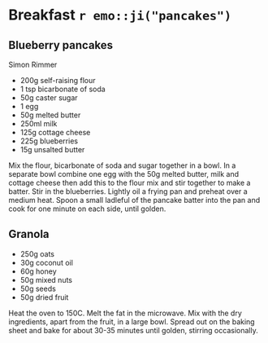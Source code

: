# Breakfast `r emo::ji("pancakes")`{-}

## Blueberry pancakes {-}
Simon Rimmer

* 200g self-raising flour
* 1 tsp bicarbonate of soda
* 50g caster sugar
* 1 egg
* 50g melted butter
* 250ml milk
* 125g cottage cheese
* 225g blueberries
* 15g unsalted butter

Mix the flour, bicarbonate of soda and sugar together in a bowl. In a separate bowl combine one egg with the 50g melted butter, milk and cottage cheese then add this to the flour mix and stir together to make a batter. Stir in the blueberries. Lightly oil a frying pan and preheat over a medium heat. Spoon a small ladleful of the pancake batter into the pan and cook for one minute on each side, until golden.

## Granola {-}

* 250g oats
* 30g coconut oil
* 60g honey
* 50g mixed nuts
* 50g seeds
* 50g dried fruit

Heat the oven to 150C. Melt the fat in the microwave. Mix  with the dry ingredients, apart from the fruit, in a large bowl.
Spread out on the baking sheet and bake for about 30-35 minutes until golden, stirring occasionally.

